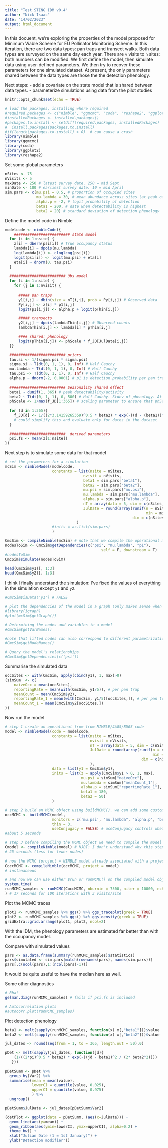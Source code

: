 ```yaml
---
title: "Test STING IDM v0.4"
author: "Nick Isaac"
date: "14/02/2023"
output: html_document
---
```


In this docuent, we're exploring the properties of the model proposed for Minimum Viable Scheme for EU Pollinator Monitoring Scheme. In this iteration, there are two data types: pan traps and transect walks. Both data types are surveyed on the same day each year. There are `v` visits to `n` sites: both numbers can be modified. We first define the model, then simulate data using user-defined parameters. We then try to recover these parameters for one simulated dataset. At present, the only parameters shared between the data types are those the the detection phenology.

Next steps:
- add a covariate on the state model that is shared between data types.
- parameterize simulations using data from the pilot studies

```r
knitr::opts_chunk$set(echo = TRUE)

# load the packages, installing where required
#required.packages <- c("nimble", "ggmcmc", "coda", "reshape2", "ggplot2")
#installedPackages <- installed.packages()
#packages.to.install <- setdiff(required.packages, installedPackages)
#  install.packages(packages.to.install)
#if(length(packages.to.install) > 0)  # can cause a crash
library(nimble)
library(ggmcmc)
library(coda)
library(ggplot2)
library(reshape2)
```

Set some global parameters
```r
nSites <- 75
nVisits <- 5
maxDate <- 250 # latest survey date. 250 = mid Sept
minDate <- 100 # earliest survey date. 10 = mid April
sim.pars <- c(mu.psi = 0.5, # proportion of occupied sites 
              mu.lambda = 30, # mean abundance across sites (at peak of season)
              alpha.p = -2, # logit probability of detection 
              beta1 = 200, # date when detectability is highest
              beta2 = 20) # standard deviation of detection phenology
```

Define the model code in Nimble
```r
modelcode <- nimbleCode({
    ######################### state model
  for (i in 1:nsite) {
    z[i] ~ dbern(psi[i]) # True occupancy status
    lambda[i] ~ dpois(mu.lambda)
    log(lambda[i]) <- cloglcog(psi[i])
    logit(psi[i]) <- logit(mu.psi) + eta[i] 
    eta[i] ~ dnorm(0, tau.psi) 
  }  
  
  ######################### Obs model
  for (i in 1:nsite) {
    for (j in 1:nvisit) {
      
      ##### pan traps
      y1[i,j] ~ dbin(size = nT[i,j], prob = Py[i,j]) # Observed data
      Py[i,j] <- z[i] * p1[i,j]
      logit(p1[i,j]) <- alpha.p + logit(pThin[i,j])

      ##### transects 
      y2[i,j] ~ dpois(lambdaThin[i,j]) # Observed counts
      lambdaThin[i,j] <- lambda[i] * pThin[i,j]

      #### shared: phenology
      logit(pThin[i,j]) <- phScale * f_JD[JulDate[i,j]]
  }}

  ######################### priors
  tau.si <- 1/(sigma.psi * sigma.psi) 
  sigma.si ~ T(dt(0, 1, 1), 0, Inf) # Half Cauchy
  mu.lambda ~ T(dt(0, 1, 1), 0, Inf) # Half Cauchy
  tau.psi <- T(dt(0, 1, 1), 0, Inf) # Half Cauchy
  alpha.p ~ dnorm(-2, 0.0001) # p1 is detection probability per pan trap at peak phenology; could replace with a logistic model
  
  ######################### Seasonality shared effect
  beta1 ~ dunif(1, 365) # peak detectability/activity
  beta2 ~ T(dt(0, 1, 1), 0, 500) # Half Cauchy. Stdev of phenology. At sd=500 the curve is entirely flat
  phScale <- 1/max(f_JD[1:365]) # scaling parameter to ensure that phScale * f_JD = 1 at the peak of the phenology, i.e. where JulDate = beta1
  
  for (d in 1:365){
    f_JD[d] <- 1/((2*3.14159265359)^0.5 * beta2) * exp(-((d - (beta1))^2 / (2* beta2^2)))
    # could simplify this and evaluate only for dates in the dataset
  }
  
  #########################  derived parameters
  psi.fs <- mean(z[1:nsite])
})
```


Next step is to simulate some data for that model
```r
# set the parameters for a simulation
mcSim <- nimbleModel(modelcode,
                     constants = list(nsite = nSites, 
                                   nvisit = nVisits,
                                   beta1 = sim.pars["beta1"],
                                   beta2 = sim.pars["beta2"],
                                   mu.psi = sim.pars["mu.psi"],
                                   mu.lambda = sim.pars["mu.lambda"],
                                   alpha.p = sim.pars["alpha.p"],
                                   nT = array(data = 5, dim = c(nSites, nVisits)),
                                   JulDate = round(array(runif(n = nSites*nVisits, 
                                                               min = minDate, max = maxDate), 
                                                         dim = c(nSites, nVisits)), 0)
                                )
                     #inits = as.list(sim.pars)
                     )

CmcSim <- compileNimble(mcSim) # note that we compile the operational model not the code!
nodesToSim <- CmcSim$getDependencies(c("psi", "mu.lambda", "p1"),
                                           self = F, downstream = T)
#nodesToSim
CmcSim$simulate(nodesToSim)

head(CmcSim$y1)[, 1:3]
head(CmcSim$y2)[, 1:3]
```

I think I finally understand the simulation: I've fixed the values of everything in the simulation except `y1` and `y2`.


```r
#CmcSim$isData('y1') # FALSE

# plot the dependencies of the model in a graph (only makes sense when the model is very simple)
#library(igraph)
#plot(mcSim$getGraph())

# Determining the nodes and variables in a model
#CmcSim$getVarNames()

#note that lifted nodes can also correspond to different parametrizations
#CmcSim$getNodeNames()

# Query the model's relationships
#CmcSim$getDependencies(c('psi'))
```


Summarise the simulated data
```r
occSites <- with(CmcSim, apply(cbind(y1), 1, max)>0)
(simSum  <- c(
    naiveOcc = mean(occSites),
    reportingRate = mean(with(CmcSim, y1/5)), # per pan trap
    meanCount = mean(CmcSim$y2),
    reportingRate_1 = mean(with(CmcSim, y1/5)[occSites,]), # per pan trap
    meanCount_1 = mean(CmcSim$y2[occSites,])
))
```


Now run the model
```r
# step 1 create an operational from from NIMBLE/JAGS/BUGS code
model <- nimbleModel(code = modelcode, 
                     constants = list(nsite = nSites, 
                                      nvisit = nVisits,
                                      nT = array(data = 5, dim = c(nSites, nVisits)),
                                      JulDate = round(array(runif(n = nSites*nVisits, 
                                                                  min = minDate, max = maxDate), 
                                                             dim = c(nSites, nVisits)), 0)
                                      ),
                     data = list(y1 = CmcSim$y1), 
                     inits = list(z = apply(CmcSim$y1 > 0, 1, max), 
                                  mu.psi = simSum["naiveOcc"], 
                                  mu.lambda = simSum["meanCount_1"],
                                  alpha.p = simSum["reportingRate_1"],
                                  beta1 = 180,
                                  beta2 = 50)
                     )

# step 2 build an MCMC object using buildMCMC(). we can add some customization here
occMCMC <- buildMCMC(model, 
                     monitors = c('mu.psi', "mu.lambda", 'alpha.p', "beta1", "beta2"), 
                     thin = 3, 
                     useConjugacy = FALSE) # useConjugacy controls whether conjugate samplers are assigned when possible
#about 5 seconds

# step 3 before compiling the MCMC object we need to compile the model first
Cmodel <- compileNimble(model) # NJBI: I don't understand why this step is necessary
# 25 seconds (less for fewer nodes)

# now the MCMC (project = NIMBLE model already associated with a project)
CoccMCMC <- compileNimble(occMCMC, project = model)
# instananeous

# and now we can use either $run or runMCMC() on the compiled model object.
system.time(
runMCMC_samples <- runMCMC(CoccMCMC, nburnin = 7500, niter = 10000, nchains = 3, samplesAsCodaMCMC = T)
) # 17 seconds for 10K iterations with 3 visits/site
```

Plot the MCMC traces
```r
plot1 <- runMCMC_samples %>% ggs() %>% ggs_traceplot(greek = TRUE)
plot2 <- runMCMC_samples %>% ggs() %>% ggs_density(greek = TRUE)
gridExtra::grid.arrange(plot1, plot2, ncol=2)
```

With the IDM, the phenology parameters are estimated far better than with the occupancy model.

Compare with simulated values
```r
pars <- as.data.frame(summary(runMCMC_samples)$statistics)
pars$simulated <- sim.pars[match(rownames(pars), names(sim.pars))]
pars[,c(ncol(pars),1:(ncol(pars)-1))]
```

It would be quite useful to have the median here as well.

Some other diagnostics
```r
# Rhat
gelman.diag(runMCMC_samples) # fails if psi.fs is included

# Autocorrelation plots
#autocorr.plot(runMCMC_samples)
```


Plot detection phenology
```r
beta1 <- melt(sapply(runMCMC_samples, function(x) x[,"beta1"]))$value
beta2 <- melt(sapply(runMCMC_samples, function(x) x[,"beta2"]))$value

jul_dates <- round(seq(from = 1, to = 365, length.out = 50),0)

pDet <- melt(sapply(jul_dates, function(jd){
    (1/((2*pi)^0.5 * beta2) * exp(-((jd - beta1)^2 / (2* beta2^2))))
   }))
    
pDetSumm <- pDet %>% 
  group_by(Var2) %>%
  summarise(mean = mean(value),
            lowerCI = quantile(value, 0.025),
            upperCI = quantile(value, 0.975)
            ) %>%
  ungroup()

pDetSumm$JulDate <- jul_dates[pDetSumm$Var2]

(detPlot <- ggplot(data = pDetSumm, (aes(x=JulDate))) +
  geom_line(aes(y=mean)) +
  geom_ribbon(aes(ymin=lowerCI, ymax=upperCI), alpha=0.2) +
  theme_bw() +
  xlab("Julian Date (1 = 1st January)") +
  ylab("Detection modifier"))
```
